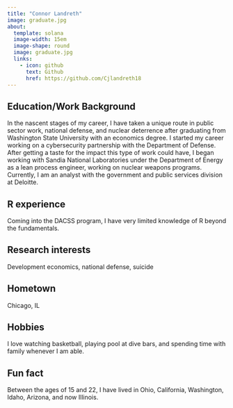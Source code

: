 ```yaml
---
title: "Connor Landreth"
image: graduate.jpg
about:
  template: solana
  image-width: 15em
  image-shape: round
  image: graduate.jpg
  links:
    - icon: github
      text: Github
      href: https://github.com/Cjlandreth18
---
```


## Education/Work Background
In the nascent stages of my career, I have taken a unique route in public sector work, national defense, and nuclear deterrence after graduating from Washington State University with an economics degree. I started my career working on a cybersecurity partnership with the Department of Defense. After getting a taste for the impact this type of work could have, I began working with Sandia National Laboratories under the Department of Energy as a lean process engineer, working on nuclear weapons programs. Currently, I am an analyst with the government and public services division at Deloitte.

## R experience
Coming into the DACSS program, I have very limited knowledge of R beyond the fundamentals. 

## Research interests
Development economics, national defense, suicide

## Hometown
Chicago, IL

## Hobbies
I love watching basketball, playing pool at dive bars, and spending time with family whenever I am able.

## Fun fact
Between the ages of 15 and 22, I have lived in Ohio, California, Washington, Idaho, Arizona, and now Illinois. 
